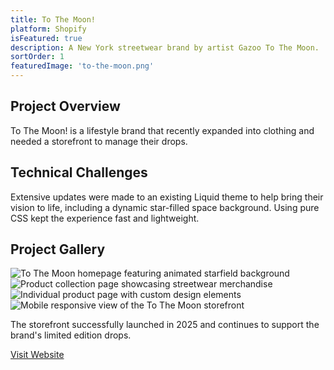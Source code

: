 ```yaml
---
title: To The Moon!
platform: Shopify
isFeatured: true
description: A New York streetwear brand by artist Gazoo To The Moon.
sortOrder: 1
featuredImage: 'to-the-moon.png'
---
```


## Project Overview

To The Moon! is a lifestyle brand that recently expanded into clothing and needed a storefront to manage their drops.


## Technical Challenges

Extensive updates were made to an existing Liquid theme to help bring their vision to life, including a dynamic star-filled space background. Using pure CSS kept the experience fast and lightweight.
## Project Gallery

<div class="grid grid-cols-1 gap-4 md:grid-cols-2">
  <Image
    src="/projects/to-the-moon/project-image-1.png"
    alt="To The Moon homepage featuring animated starfield background"
    width={1200}
    height={600}
    class="h-[250px] w-full rounded-lg object-cover border-1"
  />
  <Image
    src="/projects/to-the-moon/project-image-2.png"
    alt="Product collection page showcasing streetwear merchandise"
    width={1200}
    height={600}
    class="h-[250px] w-full rounded-lg object-cover border-1"
  />
  <Image
    src="/projects/to-the-moon/project-image-3.png"
    alt="Individual product page with custom design elements"
    width={1200}
    height={600}
    class="h-[250px] w-full rounded-lg object-cover border-1"
  />
  <Image
    src="/projects/to-the-moon/project-image-4.png"
    alt="Mobile responsive view of the To The Moon storefront"
    width={1200}
    height={600}
    class="h-[250px] w-full rounded-lg object-cover border-1"
  />
</div>

The storefront successfully launched in 2025 and continues to support the brand's limited edition drops.

<div class="mt-8">
  <a 
    href="https://uptothemoon.com" 
    target="_blank" 
    rel="noopener noreferrer"
    class="inline-flex items-center gap-2 external-link"
  >
    Visit Website
    <Icon name="lucide:external-link" size="1.25rem" />
  </a>
</div>